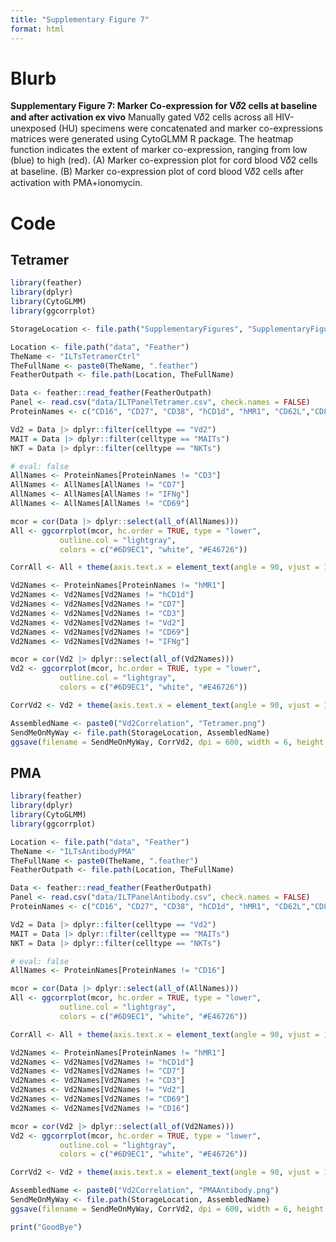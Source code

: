 ```yaml
---
title: "Supplementary Figure 7"
format: html
---
```


# Blurb

**Supplementary Figure 7: Marker Co-expression for V𝛿2 cells at baseline and after activation ex vivo** Manually gated V𝛿2 cells across all HIV-unexposed (HU) specimens were concatenated and marker co-expressions matrices were generated using CytoGLMM R package. The heatmap function indicates the extent of marker co-expression, ranging from low (blue) to high (red). (A) Marker co-expression plot for cord blood V𝛿2 cells at baseline. (B) Marker co-expression plot of cord blood V𝛿2 cells after activation with PMA+ionomycin.

# Code

## Tetramer

```r
library(feather)
library(dplyr)
library(CytoGLMM)
library(ggcorrplot)
```

```r
StorageLocation <- file.path("SupplementaryFigures", "SupplementaryFigure7")

Location <- file.path("data", "Feather")
TheName <- "ILTsTetramerCtrl"
TheFullName <- paste0(TheName, ".feather")
FeatherOutpath <- file.path(Location, TheFullName)
```

```r
Data <- feather::read_feather(FeatherOutpath)
Panel <- read.csv("data/ILTPanelTetramer.csv", check.names = FALSE)
ProteinNames <- c("CD16", "CD27", "CD38", "hCD1d", "hMR1", "CD62L","CD8", "CD69", "CCR4", "Vd2","CD4","CD127", "CD161", "CD45RA", "CD56", "CD7", "IFNg", "CCR6", "NKG2D", "CD25", "PD1", "CD26", "CD3")

Vd2 = Data |> dplyr::filter(celltype == "Vd2")
MAIT = Data |> dplyr::filter(celltype == "MAITs")
NKT = Data |> dplyr::filter(celltype == "NKTs")
```

```r
# eval: false
AllNames <- ProteinNames[ProteinNames != "CD3"]
AllNames <- AllNames[AllNames != "CD7"]
AllNames <- AllNames[AllNames != "IFNg"]
AllNames <- AllNames[AllNames != "CD69"]

mcor = cor(Data |> dplyr::select(all_of(AllNames)))
All <- ggcorrplot(mcor, hc.order = TRUE, type = "lower",
           outline.col = "lightgray",
           colors = c("#6D9EC1", "white", "#E46726"))

CorrAll <- All + theme(axis.text.x = element_text(angle = 90, vjust = 1, size=8), axis.text.y = element_text(size=8))
```

```r
Vd2Names <- ProteinNames[ProteinNames != "hMR1"]
Vd2Names <- Vd2Names[Vd2Names != "hCD1d"]
Vd2Names <- Vd2Names[Vd2Names != "CD7"]
Vd2Names <- Vd2Names[Vd2Names != "CD3"]
Vd2Names <- Vd2Names[Vd2Names != "Vd2"]
Vd2Names <- Vd2Names[Vd2Names != "CD69"]
Vd2Names <- Vd2Names[Vd2Names != "IFNg"]

mcor = cor(Vd2 |> dplyr::select(all_of(Vd2Names)))
Vd2 <- ggcorrplot(mcor, hc.order = TRUE, type = "lower",
           outline.col = "lightgray",
           colors = c("#6D9EC1", "white", "#E46726"))

CorrVd2 <- Vd2 + theme(axis.text.x = element_text(angle = 90, vjust = 1, size=8), axis.text.y = element_text(size=8))

AssembledName <- paste0("Vd2Correlation", "Tetramer.png")
SendMeOnMyWay <- file.path(StorageLocation, AssembledName)
ggsave(filename = SendMeOnMyWay, CorrVd2, dpi = 600, width = 6, height = 4)
```

## PMA

```r
library(feather)
library(dplyr)
library(CytoGLMM)
library(ggcorrplot)
```

```r
Location <- file.path("data", "Feather")
TheName <- "ILTsAntibodyPMA"
TheFullName <- paste0(TheName, ".feather")
FeatherOutpath <- file.path(Location, TheFullName)
```

```r
Data <- feather::read_feather(FeatherOutpath)
Panel <- read.csv("data/ILTPanelAntibody.csv", check.names = FALSE)
ProteinNames <- c("CD16", "CD27", "CD38", "hCD1d", "hMR1", "CD62L","CD8", "CD69", "CCR4", "Vd2","CD4","CD127", "CD161", "CD45RA", "CD56", "CD7", "CD69", "TNFa", "IFNg", "CCR6", "NKG2D", "CD25", "PD1", "CD26", "CD3")

Vd2 = Data |> dplyr::filter(celltype == "Vd2")
MAIT = Data |> dplyr::filter(celltype == "MAITs")
NKT = Data |> dplyr::filter(celltype == "NKTs")
```

```r
# eval: false
AllNames <- ProteinNames[ProteinNames != "CD16"]

mcor = cor(Data |> dplyr::select(all_of(AllNames)))
All <- ggcorrplot(mcor, hc.order = TRUE, type = "lower",
           outline.col = "lightgray",
           colors = c("#6D9EC1", "white", "#E46726"))

CorrAll <- All + theme(axis.text.x = element_text(angle = 90, vjust = 1, size=8), axis.text.y = element_text(size=8))
```

```r
Vd2Names <- ProteinNames[ProteinNames != "hMR1"]
Vd2Names <- Vd2Names[Vd2Names != "hCD1d"]
Vd2Names <- Vd2Names[Vd2Names != "CD7"]
Vd2Names <- Vd2Names[Vd2Names != "CD3"]
Vd2Names <- Vd2Names[Vd2Names != "Vd2"]
Vd2Names <- Vd2Names[Vd2Names != "CD69"]
Vd2Names <- Vd2Names[Vd2Names != "CD16"]

mcor = cor(Vd2 |> dplyr::select(all_of(Vd2Names)))
Vd2 <- ggcorrplot(mcor, hc.order = TRUE, type = "lower",
           outline.col = "lightgray",
           colors = c("#6D9EC1", "white", "#E46726"))

CorrVd2 <- Vd2 + theme(axis.text.x = element_text(angle = 90, vjust = 1, size=8), axis.text.y = element_text(size=8))

AssembledName <- paste0("Vd2Correlation", "PMAAntibody.png")
SendMeOnMyWay <- file.path(StorageLocation, AssembledName)
ggsave(filename = SendMeOnMyWay, CorrVd2, dpi = 600, width = 6, height = 4)
```

```r
print("GoodBye")
```
